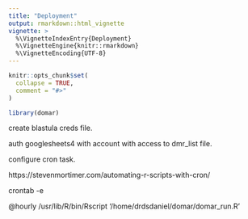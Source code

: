 ```yaml
---
title: "Deployment"
output: rmarkdown::html_vignette
vignette: >
  %\VignetteIndexEntry{Deployment}
  %\VignetteEngine{knitr::rmarkdown}
  %\VignetteEncoding{UTF-8}
---
```


```r
knitr::opts_chunk$set(
  collapse = TRUE,
  comment = "#>"
)
```

```r
library(domar)
```

create blastula creds file.

auth googlesheets4 with account with access to dmr_list file.
<!-- me logueo con googlesheets4::gs4_auth('drdsdaniel@gmail.com') -->

configure cron task.

https://stevenmortimer.com/automating-r-scripts-with-cron/

crontab -e

@hourly /usr/lib/R/bin/Rscript '/home/drdsdaniel/domar/domar_run.R'
